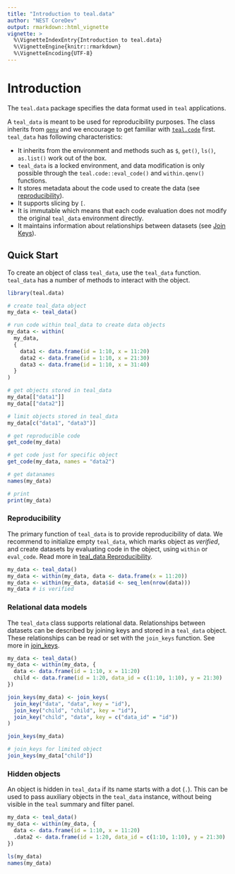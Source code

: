 ```yaml
---
title: "Introduction to teal.data"
author: "NEST CoreDev"
output: rmarkdown::html_vignette
vignette: >
  %\VignetteIndexEntry{Introduction to teal.data}
  %\VignetteEngine{knitr::rmarkdown}
  %\VignetteEncoding{UTF-8}
---
```


# Introduction

The `teal.data` package specifies the data format used in `teal` applications. 


A `teal_data` is meant to be used for reproducibility purposes. The class inherits from [`qenv`](https://insightsengineering.github.io/teal.code/latest-tag/articles/qenv.html) and we encourage to get familiar with [`teal.code`](https://insightsengineering.github.io/teal.code/latest-tag/) first. `teal_data` has following characteristics:

- It inherits from the environment and methods such as `$`, `get()`, `ls()`, `as.list()` work out of the box.
- `teal_data` is a locked environment, and data modification is only possible through the `teal.code::eval_code()` and `within.qenv()` functions.
- It stores metadata about the code used to create the data (see [reproducibility](#reproducibility)).
- It supports slicing by `[`.
- It is immutable which means that each code evaluation does not modify the original `teal_data` environment directly.
- It maintains information about relationships between datasets (see [Join Keys](#relational-data-models)).

## Quick Start

To create an object of class `teal_data`, use the `teal_data` function.
`teal_data` has a number of methods to interact with the object.

```r
library(teal.data)

# create teal_data object
my_data <- teal_data()

# run code within teal_data to create data objects
my_data <- within(
  my_data,
  {
    data1 <- data.frame(id = 1:10, x = 11:20)
    data2 <- data.frame(id = 1:10, x = 21:30)
    data3 <- data.frame(id = 1:10, x = 31:40)
  }
)

# get objects stored in teal_data
my_data[["data1"]]
my_data[["data2"]]

# limit objects stored in teal_data
my_data[c("data1", "data3")]

# get reproducible code
get_code(my_data)

# get code just for specific object
get_code(my_data, names = "data2")

# get datanames
names(my_data)

# print
print(my_data)
```

### Reproducibility

The primary function of `teal_data` is to provide reproducibility of data.
We recommend to initialize empty `teal_data`, which marks object as _verified_, and create datasets by evaluating code in the object, using `within` or `eval_code`.
Read more in [teal_data Reproducibility](teal-data-reproducibility.html).

```r
my_data <- teal_data()
my_data <- within(my_data, data <- data.frame(x = 11:20))
my_data <- within(my_data, data$id <- seq_len(nrow(data)))
my_data # is verified
```

### Relational data models

The `teal_data` class supports relational data.
Relationships between datasets can be described by joining keys and stored in a `teal_data` object.
These relationships can be read or set with the `join_keys` function.
See more in [join_keys](join-keys.html).

```r
my_data <- teal_data()
my_data <- within(my_data, {
  data <- data.frame(id = 1:10, x = 11:20)
  child <- data.frame(id = 1:20, data_id = c(1:10, 1:10), y = 21:30)
})

join_keys(my_data) <- join_keys(
  join_key("data", "data", key = "id"),
  join_key("child", "child", key = "id"),
  join_key("child", "data", key = c("data_id" = "id"))
)

join_keys(my_data)

# join_keys for limited object
join_keys(my_data["child"])
```

### Hidden objects

An object is hidden in `teal_data` if its name starts with a dot (`.`). This can be used to pass auxiliary objects in
the `teal_data` instance, without being visible in the `teal` summary and filter panel.

```r
my_data <- teal_data()
my_data <- within(my_data, {
  data <- data.frame(id = 1:10, x = 11:20)
  .data2 <- data.frame(id = 1:20, data_id = c(1:10, 1:10), y = 21:30)
})

ls(my_data)
names(my_data)
```
